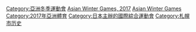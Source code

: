 {{Commons category|2017 Asian Winter Games}}

[[Category:亞洲冬季運動會|Category:亞洲冬季運動會]]
[[Category:2017年綜合運動會|Asian Winter Games, 2017]]
[[Category:2017年日本體育|Asian Winter Games]]
[[Category:2017年亞洲體育|Category:2017年亞洲體育]]

[[Category:日本主辦的國際綜合運動會|Category:日本主辦的國際綜合運動會]]
[[Category:札幌市历史|Category:札幌市历史]]